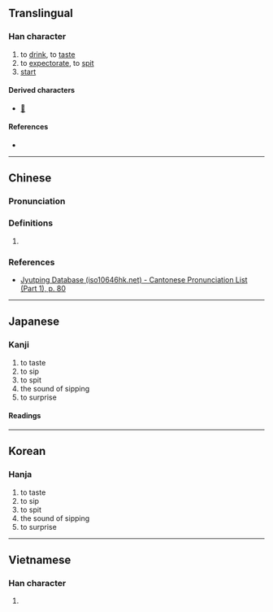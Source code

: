 {{character info}}
==Translingual==

===Han character===
{{Han char|rn=30|rad=口|as=08|sn=11|four=60048|canj=RYOJ|ids=⿰口卒}}

# to [[drink]], to [[taste]]
# to [[expectorate]], to [[spit]]
# [[start]]

====Derived characters====
* [[𨅇]]

====References====
* {{Han ref|kx=0195.130|dkj=03816|dj=0416.120|hdz=10645.030|uh=5550|ud=21840|bh=D475|bd=54389}}

----

==Chinese==
{{zh-forms}}

===Pronunciation===
{{zh-pron
|m=cuì
|c=ceoi3,seoi6
|mc=y
|oc=y
|cat=
}}

===Definitions===
{{zh-hanzi}}

# {{rfdef|zh|sort=口08}}

===References===
* [http://www.iso10646hk.net/jp/document/download.jsp Jyutping Database (iso10646hk.net) - Cantonese Pronunciation List (Part 1), p. 80]

----

==Japanese==

===Kanji===
{{ja-kanji|grade=|rs=口08}}

# to taste
# to sip
# to spit
# the sound of sipping
# to surprise

====Readings====
{{ja-readings
|goon=すい
|kanon=さい
|kanyoon=そつ
|kun=おどろ-く, さけ-ぶ, な-める}}

----

==Korean==

===Hanja===
{{ko-hanja|hangeul=[[쵀]], [[줄]]|rv=chwae, jul|mr=ch'wae, chul}}

# to taste
# to sip
# to spit
# the sound of sipping
# to surprise

----

==Vietnamese==

===Han character===
{{vi-hantu|[[thối]], [[chót]], [[chọt]], [[chụt]], [[nuốt]], [[suốt]], [[thọt]], [[tối]], [[thoắt]], [[thốt]], [[trót]], [[trốt]], [[tủi]], [[vót]]|rs=口08}}

# {{rfdef|vi}}